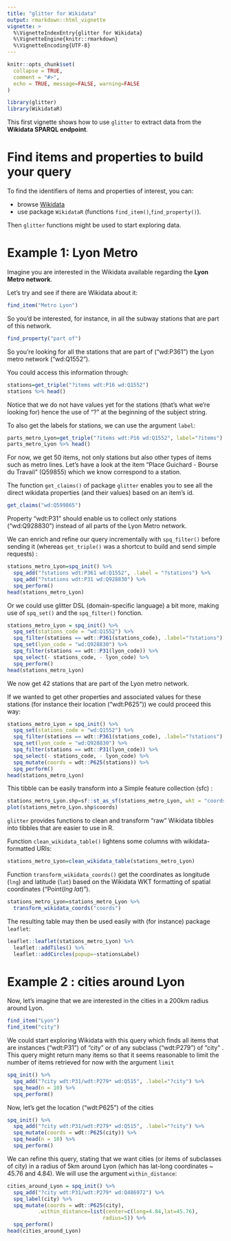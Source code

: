 ```yaml
---
title: "glitter for Wikidata"
output: rmarkdown::html_vignette
vignette: >
  %\VignetteIndexEntry{glitter for Wikidata}
  %\VignetteEngine{knitr::rmarkdown}
  %\VignetteEncoding{UTF-8}
---
```


```r
knitr::opts_chunk$set(
  collapse = TRUE,
  comment = "#>",
  echo = TRUE, message=FALSE, warning=FALSE
)
```

```r
library(glitter)
library(WikidataR)
```

This first vignette shows how to use `glitter` to extract data from the **Wikidata SPARQL endpoint**.


# Find items and properties to build your query

To find the identifiers of items and properties of interest, you can:

- browse [Wikidata](https://www.wikidata.org/wiki/Wikidata:Main_Page) 
- use package `WikidataR` (functions `find_item()`,`find_property()`).

Then `glitter` functions might be used to start exploring data.

# Example 1: Lyon Metro

Imagine you are interested in the Wikidata available regarding the **Lyon Metro network**.

Let's try and see if there are Wikidata about it:

```r
find_item("Metro Lyon")
```

So you'd be interested, for instance, in all the subway stations that are part of this network.

```r
find_property("part of")
```

So you're looking for all the stations that are part of ("wd:P361") the Lyon metro network ("wd:Q1552").

You could access this information through:

```r
stations=get_triple("?items wdt:P16 wd:Q1552")
stations %>% head()
```

Notice that we do not have values yet for the stations (that's what we're looking for) hence the use of "?" at the beginning of the subject string.

To also get the labels for stations, we can use the argument `label`:

```r
parts_metro_Lyon=get_triple("?items wdt:P16 wd:Q1552", label="?items")
parts_metro_Lyon %>% head()
```

For now, we get 50 items, not only stations but also other types of items such as metro lines. Let's have a look at the item "Place Guichard - Bourse du Travail" (Q59855) which we know correspond to a station.

The function `get_claims()` of package `glitter` enables you to see all the direct wikidata properties (and their values) based on an item's id. 

```r
get_claims("wd:Q599865")
```

Property "wdt:P31" should enable us to collect only stations ("wd:Q928830") instead of all parts of the Lyon Metro network.

We can enrich and refine our query incrementally with `spq_filter()` before sending it (whereas `get_triple()` was a shortcut to build and send simple requests) :

```r
stations_metro_Lyon=spq_init() %>% 
  spq_add("?stations wdt:P361 wd:Q1552", .label = "?stations") %>% 
  spq_add("?stations wdt:P31 wd:Q928830") %>% 
  spq_perform()
head(stations_metro_Lyon)
```

Or we could use glitter DSL (domain-specific language) a bit more, making use of `spq_set()` and the `spq_filter()` fonction.

```r
stations_metro_Lyon = spq_init() %>% 
  spq_set(stations_code = "wd:Q1552") %>%
  spq_filter(stations == wdt::P361(stations_code), .label="?stations") %>% 
  spq_set(lyon_code = "wd:Q928830") %>% 
  spq_filter(stations == wdt::P31(lyon_code)) %>% 
  spq_select(- stations_code, - lyon_code) %>%
  spq_perform()
head(stations_metro_Lyon)
```

We now get 42 stations that are part of the Lyon metro network.

If we wanted to get other properties and associated values for these stations (for instance their location ("wdt:P625")) we could proceed this way:

```r
stations_metro_Lyon = spq_init() %>% 
  spq_set(stations_code = "wd:Q1552") %>%
  spq_filter(stations == wdt::P361(stations_code), .label="?stations") %>% 
  spq_set(lyon_code = "wd:Q928830") %>% 
  spq_filter(stations == wdt::P31(lyon_code)) %>% 
  spq_select(- stations_code, - lyon_code) %>% 
  spq_mutate(coords = wdt::P625(stations)) %>% 
  spq_perform()
head(stations_metro_Lyon)
```

This tibble can be easily transform into a Simple feature collection (sfc) :

```r
stations_metro_Lyon.shp=sf::st_as_sf(stations_metro_Lyon, wkt = "coords")
plot(stations_metro_Lyon.shp$coords)
```


`glitter` provides functions to clean and transform "raw" Wikidata tibbles into tibbles that are easier to use in R.

Function `clean_wikidata_table()` lightens some columns with wikidata-formatted URIs:

```r
stations_metro_Lyon=clean_wikidata_table(stations_metro_Lyon)
```


Function `transform_wikidata_coords()` get the coordinates as longitude (`lng`) and latitude (`lat`) based on the Wikidata WKT formatting of spatial coordinates ("Point(*lng* *lat*)").

```r
stations_metro_Lyon=stations_metro_Lyon %>% 
  transform_wikidata_coords("coords")
```

The resulting table may then be used easily with (for instance) package `leaflet`:

```r
leaflet::leaflet(stations_metro_Lyon) %>%
  leaflet::addTiles() %>%
  leaflet::addCircles(popup=~stationsLabel)
```


# Example 2 : cities around Lyon

Now, let's imagine that we are interested in the cities in a 200km radius around Lyon.

```r
find_item("Lyon")
find_item("city")
```

We could start exploring Wikidata with this query which finds all items that are instances ("wdt:P31") of "city" or of any subclass ("wdt:P279") of "city" . This query might return many items so that it seems reasonable to limit the number of items retrieved for now with the argument `limit`

```r
spq_init() %>% 
  spq_add("?city wdt:P31/wdt:P279* wd:Q515", .label="?city") %>%
  spq_head(n = 10) %>% 
  spq_perform()
```

Now, let's get the location ("wdt:P625") of the cities

```r
spq_init() %>% 
  spq_add("?city wdt:P31/wdt:P279* wd:Q515", .label="?city") %>% 
  spq_mutate(coords = wdt::P625(city)) %>%
  spq_head(n = 10) %>% 
  spq_perform()
```

We can refine this query, stating that we want cities (or items of subclasses of city) in a radius of 5km around Lyon (which has lat-long coordinates ~ 45.76 and 4.84). We will use the argument `within_distance`:


```r
cities_around_Lyon = spq_init() %>% 
  spq_add("?city wdt:P31/wdt:P279* wd:Q486972") %>% 
  spq_label(city) %>%
  spq_mutate(coords = wdt::P625(city),
          .within_distance=list(center=c(long=4.84,lat=45.76),
                               radius=5)) %>% 
  spq_perform()
head(cities_around_Lyon)
```

<!-- Actually, rather than getting Lyon's long-lat coordinates "by hand" we could get them directly through our query, which means we have to add a triple about Lyon ("wd:456") and its coordinates: -->

<!-- ```{r, eval=FALSE} -->
<!-- spq_init() %>%  -->
<!--   spq_add("wd:Q456 wdt:P625 ?coordLyon") %>%  -->
<!--   spq_add("?city wdt:P625 ?coords", -->
<!--           within_distance=list(center="?coordLyon", radius=2)) %>% -->
<!--   spq_add("?city wdt:P31/wdt:P279* wd:Q486972", -->
<!--           label="?city") %>% -->
<!--   spq_perform() -->
<!-- ``` -->  

<!-- This does not work => two triples unrelated. Maybe add example and modify spq_add() to use {} for reference to R values -->

